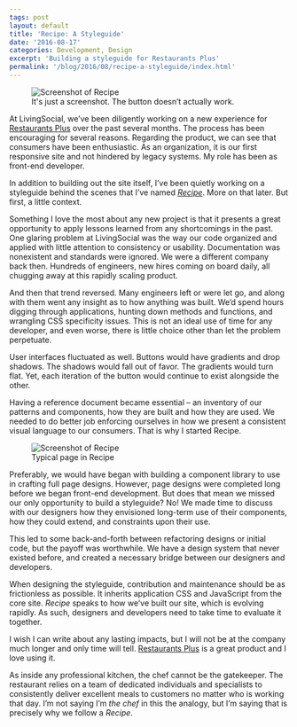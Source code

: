 ```yaml
---
tags: post
layout: default
title: 'Recipe: A Styleguide'
date: '2016-08-17'
categories: Development, Design
excerpt: 'Building a styleguide for Restaurants Plus'
permalink: '/blog/2016/08/recipe-a-styleguide/index.html'
---
```


<figure className="full">
  <img
    src="https://images.jaredcunha.com/recipe-front.png"
    alt="Screenshot of Recipe"
  />
  <figcaption>
    It's just a screenshot. The button doesn’t actually work.
  </figcaption>
</figure>

At LivingSocial, we’ve been diligently working on a new experience for [Restaurants Plus](http://r.livingsoci.al/qd9njwn/04) over the past several months. The process has been encouraging for several reasons. Regarding the product, we can see that consumers have been enthusiastic. As an organization, it is our first responsive site and not hindered by legacy systems. My role has been as front-end developer.

In addition to building out the site itself, I’ve been quietly working on a styleguide behind the scenes that I’ve named _[Recipe](https://www.livingsocial.com/restaurants-plus-rewards/styleguide)_. More on that later. But first, a little context.

Something I love the most about any new project is that it presents a great opportunity to apply lessons learned from any shortcomings in the past. One glaring problem at LivingSocial was the way our code organized and applied with little attention to consistency or usability. Documentation was nonexistent and standards were ignored. We were a different company back then. Hundreds of engineers, new hires coming on board daily, all chugging away at this rapidly scaling product.

And then that trend reversed. Many engineers left or were let go, and along with them went any insight as to how anything was built. We’d spend hours digging through applications, hunting down methods and functions, and wrangling CSS specificity issues. This is not an ideal use of time for any developer, and even worse, there is little choice other than let the problem perpetuate.

User interfaces fluctuated as well. Buttons would have gradients and drop shadows. The shadows would fall out of favor. The gradients would turn flat. Yet, each iteration of the button would continue to exist alongside the other.

Having a reference document became essential – an inventory of our patterns and components, how they are built and how they are used. We needed to do better job enforcing ourselves in how we present a consistent visual language to our consumers. That is why I started Recipe.

<figure className="border">
  <img
    src="https://images.jaredcunha.com/recipe.png"
    alt="Screenshot of Recipe"
  />
  <figcaption>Typical page in Recipe</figcaption>
</figure>

Preferably, we would have began with building a component library to use in crafting full page designs. However, page designs were completed long before we began front-end development. But does that mean we missed our only opportunity to build a styleguide? No! We made time to discuss with our designers how they envisioned long-term use of their components, how they could extend, and constraints upon their use.

This led to some back-and-forth between refactoring designs or initial code, but the payoff was worthwhile. We have a design system that never existed before, and created a necessary bridge between our designers and developers.

When designing the styleguide, contribution and maintenance should be as frictionless as possible. It inherits application CSS and JavaScript from the core site. _Recipe_ speaks to how we’ve built our site, which is evolving rapidly. As such, designers and developers need to take time to evaluate it together.

I wish I can write about any lasting impacts, but I will not be at the company much longer and only time will tell. [Restaurants Plus](http://r.livingsoci.al/qd9njwn/04) is a great product and I love using it.

As inside any professional kitchen, the chef cannot be the gatekeeper. The restaurant relies on a team of dedicated individuals and specialists to consistently deliver excellent meals to customers no matter who is working that day. I’m not saying I’m _the chef_ in this the analogy, but I’m saying that is precisely why we follow a _Recipe_.
